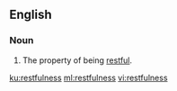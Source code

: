 ==English==

===Noun===
{{en-noun|-|es}}

#The property of being [[restful]].

[[ku:restfulness]]
[[ml:restfulness]]
[[vi:restfulness]]